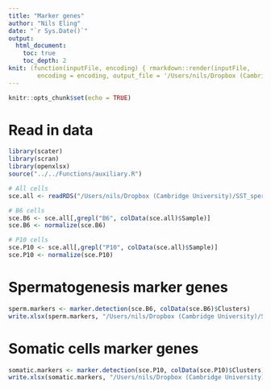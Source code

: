 ```yaml
---
title: "Marker genes"
author: "Nils Eling"
date: "`r Sys.Date()`"
output: 
  html_document:
    toc: true
    toc_depth: 2
knit: (function(inputFile, encoding) { rmarkdown::render(inputFile, 
        encoding = encoding, output_file = '/Users/nils/Dropbox (Cambridge University)/SST_spermatocytes/Analysis/10X/') })
---
```


```r
knitr::opts_chunk$set(echo = TRUE)
```

# Read in data

```r
library(scater)
library(scran)
library(openxlsx)
source("../../Functions/auxiliary.R")

# All cells
sce.all <- readRDS("/Users/nils/Dropbox (Cambridge University)/SST_spermatocytes/Analysis/data/10X_data/SCE_all_clusters.rds")

# B6 cells
sce.B6 <- sce.all[,grepl("B6", colData(sce.all)$Sample)]
sce.B6 <- normalize(sce.B6)

# P10 cells
sce.P10 <- sce.all[,grepl("P10", colData(sce.all)$Sample)]
sce.P10 <- normalize(sce.P10)
```

# Spermatogenesis marker genes

```r
sperm.markers <- marker.detection(sce.B6, colData(sce.B6)$Clusters)
write.xlsx(sperm.markers, "/Users/nils/Dropbox (Cambridge University)/SST_spermatocytes/Analysis/10X/Results/Marker_genes/Marker_genes_B6.xlsx")
```

# Somatic cells marker genes

```r
somatic.markers <- marker.detection(sce.P10, colData(sce.P10)$Clusters)
write.xlsx(somatic.markers, "/Users/nils/Dropbox (Cambridge University)/SST_spermatocytes/Analysis/10X/Results/Marker_genes/Marker_genes_P10.xlsx")
```

